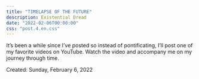 ```yaml
---
title: "TIMELAPSE OF THE FUTURE"
description: Existential Dread
date: "2022-02-06T00:00:00"
css: "post.4.en.css"
---
```

It's been a while since I've posted so instead of pontificating, I'll post one of my favorite videos on YouTube. Watch the video and accompany me on my journey through time.

Created: Sunday, February 6, 2022
